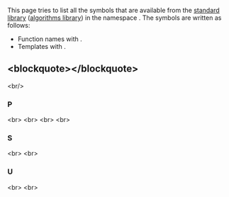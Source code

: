 {{title|std::execution Symbol Index}}
{{cpp/symbol index/navbar}}


This page tries to list all the symbols that are available from the [[cpp/standard library|standard library]] ([[cpp/algorithm|algorithms library]]) in the namespace {{c|std::execution}}. The symbols are written as follows:
*Function names with {{tt|()}}.
*Templates with {{tt|&lt;&gt;}}.

==&lt;blockquote&gt;{{tt|[[#P|P]]  [[#S|S]]  [[#U|U]]}}&lt;/blockquote&gt;==
&lt;br/&gt;

===P===
{{ltt|cpp/algorithm/execution_policy_tag|par}} {{mark since c++17}}&lt;br&gt;
{{ltt|cpp/algorithm/execution_policy_tag|par_unseq}} {{mark since c++17}}&lt;br&gt;
{{ltt|cpp/algorithm/execution_policy_tag_t|parallel_policy}} {{mark since c++17}}&lt;br&gt;
{{ltt|cpp/algorithm/execution_policy_tag_t|parallel_unsequenced_policy}} {{mark since c++17}}&lt;br&gt;

===S===
{{ltt|cpp/algorithm/execution_policy_tag|seq}} {{mark since c++17}}&lt;br&gt;
{{ltt|cpp/algorithm/execution_policy_tag_t|sequenced_policy}} {{mark since c++17}}&lt;br&gt;

===U===
{{ltt|cpp/algorithm/execution_policy_tag|unseq}} {{mark since c++20}}&lt;br&gt;
{{ltt|cpp/algorithm/execution_policy_tag_t|unsequenced_policy}} {{mark since c++20}}&lt;br&gt;

{{langlinks|de|es|ja|ru|zh}}